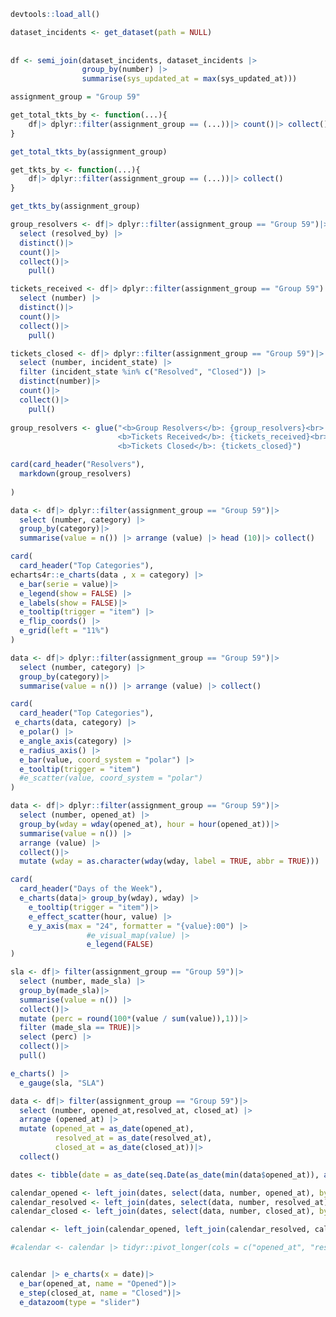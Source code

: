 ```r
devtools::load_all()

dataset_incidents <- get_dataset(path = NULL)
  
  
df <- semi_join(dataset_incidents, dataset_incidents |> 
                group_by(number) |> 
                summarise(sys_updated_at = max(sys_updated_at)))
```

```r
assignment_group = "Group 59"

get_total_tkts_by <- function(...){
    df|> dplyr::filter(assignment_group == (...))|> count()|> collect()
}

get_total_tkts_by(assignment_group)

```

```r

get_tkts_by <- function(...){
    df|> dplyr::filter(assignment_group == (...))|> collect()
}

get_tkts_by(assignment_group)

```
```r

group_resolvers <- df|> dplyr::filter(assignment_group == "Group 59")|> 
  select (resolved_by) |>
  distinct()|>
  count()|>
  collect()|>
    pull()

tickets_received <- df|> dplyr::filter(assignment_group == "Group 59")|> 
  select (number) |>
  distinct()|>
  count()|>
  collect()|>
    pull()

tickets_closed <- df|> dplyr::filter(assignment_group == "Group 59")|> 
  select (number, incident_state) |>
  filter (incident_state %in% c("Resolved", "Closed")) |>
  distinct(number)|>
  count()|>
  collect()|>
    pull()
  
group_resolvers <- glue("<b>Group Resolvers</b>: {group_resolvers}<br>
                        <b>Tickets Received</b>: {tickets_received}<br>
                        <b>Tickets Closed</b>: {tickets_closed}")

card(card_header("Resolvers"),
  markdown(group_resolvers)
  
)

```




```r
data <- df|> dplyr::filter(assignment_group == "Group 59")|> 
  select (number, category) |>
  group_by(category)|>
  summarise(value = n()) |> arrange (value) |> head (10)|> collect()

card(
  card_header("Top Categories"),
echarts4r::e_charts(data , x = category) |> 
  e_bar(serie = value)|>
  e_legend(show = FALSE) |>
  e_labels(show = FALSE)|>
  e_tooltip(trigger = "item") |>
  e_flip_coords() |>
  e_grid(left = "11%")
)

```
```r
data <- df|> dplyr::filter(assignment_group == "Group 59")|> 
  select (number, category) |>
  group_by(category)|>
  summarise(value = n()) |> arrange (value) |> collect()

card(
  card_header("Top Categories"),
 e_charts(data, category) |> 
  e_polar() |> 
  e_angle_axis(category) |>
  e_radius_axis() |> 
  e_bar(value, coord_system = "polar") |> 
  e_tooltip(trigger = "item")
  #e_scatter(value, coord_system = "polar")
)

```
```r
data <- df|> dplyr::filter(assignment_group == "Group 59")|> 
  select (number, opened_at) |>
  group_by(wday = wday(opened_at), hour = hour(opened_at))|>
  summarise(value = n()) |> 
  arrange (value) |> 
  collect()|>
  mutate (wday = as.character(wday(wday, label = TRUE, abbr = TRUE)))

card(
  card_header("Days of the Week"),
  e_charts(data|> group_by(wday), wday) |> 
    e_tooltip(trigger = "item")|>
    e_effect_scatter(hour, value) |> 
    e_y_axis(max = "24", formatter = "{value}:00") |>
                 #e_visual_map(value) |>
                 e_legend(FALSE) 
)
```
```r

sla <- df|> filter(assignment_group == "Group 59")|> 
  select (number, made_sla) |>
  group_by(made_sla)|>
  summarise(value = n()) |>
  collect()|>
  mutate (perc = round(100*(value / sum(value)),1))|>
  filter (made_sla == TRUE)|> 
  select (perc) |>
  collect()|>
  pull()

e_charts() |> 
  e_gauge(sla, "SLA") 
```
```r

data <- df|> filter(assignment_group == "Group 59")|> 
  select (number, opened_at,resolved_at, closed_at) |>
  arrange (opened_at) |> 
  mutate (opened_at = as_date(opened_at),
          resolved_at = as_date(resolved_at),
          closed_at = as_date(closed_at))|>
  collect()

dates <- tibble(date = as_date(seq.Date(as_date(min(data$opened_at)), as_date(max(data$closed_at)), by = "day")))

calendar_opened <- left_join(dates, select(data, number, opened_at), by = join_by(date == opened_at)) |> group_by(date)|> count(name = "opened_at")
calendar_resolved <- left_join(dates, select(data, number, resolved_at), by = join_by(date == resolved_at))|> group_by(date)|> count(name = "resolved_at")
calendar_closed <- left_join(dates, select(data, number, closed_at), by = join_by(date == closed_at))|> group_by(date)|> count(name = "closed_at")

calendar <- left_join(calendar_opened, left_join(calendar_resolved, calendar_closed))|> ungroup()

#calendar <- calendar |> tidyr::pivot_longer(cols = c("opened_at", "resolved_at", "closed_at"), names_to = "status", values_to = "count") |> arrange(date)


calendar |> e_charts(x = date)|>
  e_bar(opened_at, name = "Opened")|>
  e_step(closed_at, name = "Closed")|>
  e_datazoom(type = "slider") 

```


